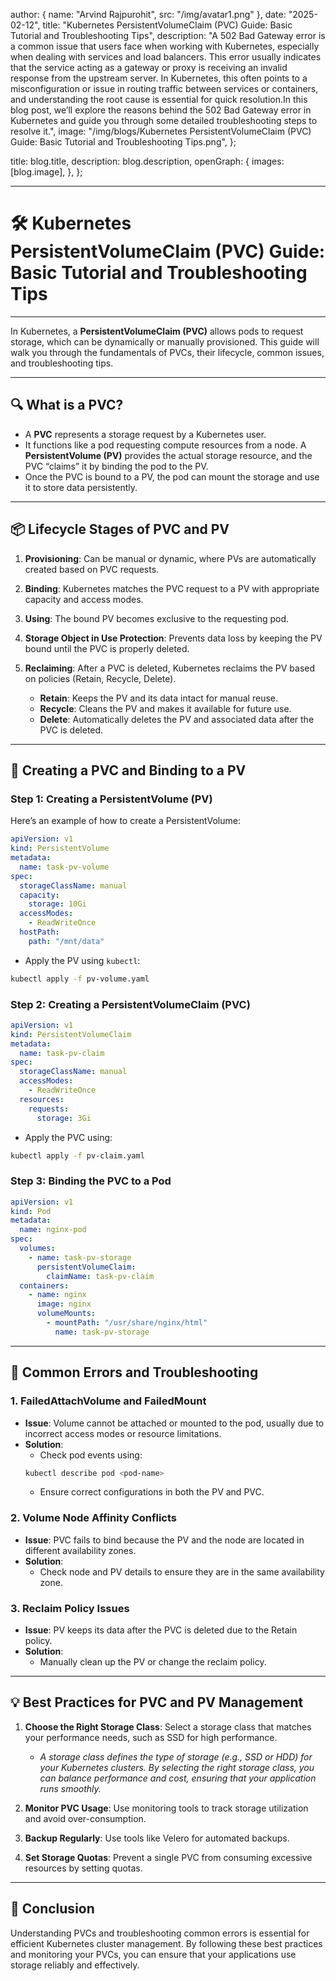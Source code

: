 
  author: { name: "Arvind Rajpurohit", src: "/img/avatar1.png" },
  date: "2025-02-12",
  title: "Kubernetes PersistentVolumeClaim (PVC) Guide: Basic Tutorial and Troubleshooting Tips",
  description:
    "A 502 Bad Gateway error is a common issue that users face when working with Kubernetes, especially when dealing with services and load balancers. This error usually indicates that the service acting as a gateway or proxy is receiving an invalid response from the upstream server. In Kubernetes, this often points to a misconfiguration or issue in routing traffic between services or containers, and understanding the root cause is essential for quick resolution.In this blog post, we’ll explore the reasons behind the 502 Bad Gateway error in Kubernetes and guide you through some detailed troubleshooting steps to resolve it.",
  image:
    "/img/blogs/Kubernetes PersistentVolumeClaim (PVC) Guide: Basic Tutorial and Troubleshooting Tips.png",
};

  title: blog.title,
  description: blog.description,
  openGraph: {
    images: [blog.image],
  },
};



---
# 🛠️ **Kubernetes PersistentVolumeClaim (PVC) Guide: Basic Tutorial and Troubleshooting Tips**
---

In Kubernetes, a **PersistentVolumeClaim (PVC)** allows pods to request storage, which can be dynamically or manually provisioned. This guide will walk you through the fundamentals of PVCs, their lifecycle, common issues, and troubleshooting tips.

---

## 🔍 **What is a PVC?**
- A **PVC** represents a storage request by a Kubernetes user.
- It functions like a pod requesting compute resources from a node. A **PersistentVolume (PV)** provides the actual storage resource, and the PVC “claims” it by binding the pod to the PV.
- Once the PVC is bound to a PV, the pod can mount the storage and use it to store data persistently.

---

## 📦 **Lifecycle Stages of PVC and PV**
1. **Provisioning**: Can be manual or dynamic, where PVs are automatically created based on PVC requests.
2. **Binding**: Kubernetes matches the PVC request to a PV with appropriate capacity and access modes.
3. **Using**: The bound PV becomes exclusive to the requesting pod.
4. **Storage Object in Use Protection**: Prevents data loss by keeping the PV bound until the PVC is properly deleted.
5. **Reclaiming**: After a PVC is deleted, Kubernetes reclaims the PV based on policies (Retain, Recycle, Delete).

    - **Retain**: Keeps the PV and its data intact for manual reuse.
    - **Recycle**: Cleans the PV and makes it available for future use.
    - **Delete**: Automatically deletes the PV and associated data after the PVC is deleted.

---

## 📝 **Creating a PVC and Binding to a PV**

### Step 1: **Creating a PersistentVolume (PV)**
Here’s an example of how to create a PersistentVolume:

```yaml
apiVersion: v1
kind: PersistentVolume
metadata:
  name: task-pv-volume
spec:
  storageClassName: manual
  capacity:
    storage: 10Gi
  accessModes:
    - ReadWriteOnce
  hostPath:
    path: "/mnt/data"
```

- Apply the PV using `kubectl`:
```bash
kubectl apply -f pv-volume.yaml
```

### Step 2: **Creating a PersistentVolumeClaim (PVC)**
```yaml
apiVersion: v1
kind: PersistentVolumeClaim
metadata:
  name: task-pv-claim
spec:
  storageClassName: manual
  accessModes:
    - ReadWriteOnce
  resources:
    requests:
      storage: 3Gi
```
- Apply the PVC using:
```bash
kubectl apply -f pv-claim.yaml
```

### Step 3: **Binding the PVC to a Pod**
```yaml
apiVersion: v1
kind: Pod
metadata:
  name: nginx-pod
spec:
  volumes:
    - name: task-pv-storage
      persistentVolumeClaim:
        claimName: task-pv-claim
  containers:
    - name: nginx
      image: nginx
      volumeMounts:
        - mountPath: "/usr/share/nginx/html"
          name: task-pv-storage
```

---

## 🚨 **Common Errors and Troubleshooting**

### 1. **FailedAttachVolume and FailedMount**
- **Issue**: Volume cannot be attached or mounted to the pod, usually due to incorrect access modes or resource limitations.
- **Solution**: 
    - Check pod events using:
    ```bash
    kubectl describe pod <pod-name>
    ```
    - Ensure correct configurations in both the PV and PVC.

### 2. **Volume Node Affinity Conflicts**
- **Issue**: PVC fails to bind because the PV and the node are located in different availability zones.
- **Solution**:
    - Check node and PV details to ensure they are in the same availability zone.

### 3. **Reclaim Policy Issues**
- **Issue**: PV keeps its data after the PVC is deleted due to the Retain policy.
- **Solution**:
    - Manually clean up the PV or change the reclaim policy.

---

## 💡 **Best Practices for PVC and PV Management**

1. **Choose the Right Storage Class**: Select a storage class that matches your performance needs, such as SSD for high performance.

    - *A storage class defines the type of storage (e.g., SSD or HDD) for your Kubernetes clusters. By selecting the right storage class, you can balance performance and cost, ensuring that your application runs smoothly.*

2. **Monitor PVC Usage**: Use monitoring tools to track storage utilization and avoid over-consumption.
3. **Backup Regularly**: Use tools like Velero for automated backups.
4. **Set Storage Quotas**: Prevent a single PVC from consuming excessive resources by setting quotas.

---

## 🎯 **Conclusion**

Understanding PVCs and troubleshooting common errors is essential for efficient Kubernetes cluster management. By following these best practices and monitoring your PVCs, you can ensure that your applications use storage reliably and effectively.
